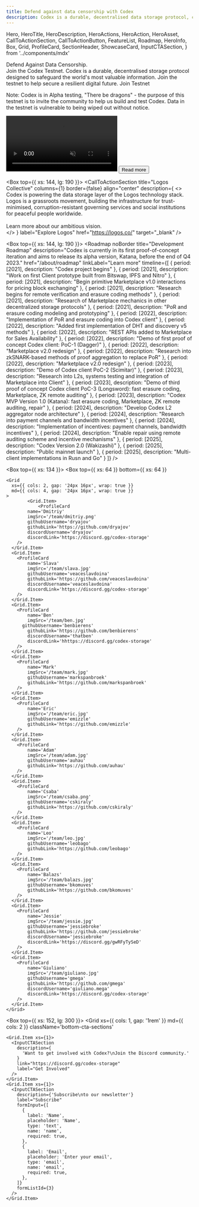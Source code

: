 ```yaml
---
title: Defend against data censorship with Codex
description: Codex is a durable, decentralised data storage protocol, created so the world community can preserve its most important knowledge without risk of censorship.
---
```


  Hero,
  HeroTitle,
  HeroDescription,
  HeroActions,
  HeroAction,
  HeroAsset,
  CallToActionSection,
  CallToActionButton,
  FeatureList,
  Roadmap,
  HeroInfo,
  Box,
  Grid,
  ProfileCard,
  SectionHeader,
  ShowcaseCard,
  InputCTASection,
} from '../components/mdx'


<Hero size="large" verticalAlign="center">
  <HeroInfo hideScrollToBottom>
    <HeroTitle uppercase={false}>
      Defend Against Data Censorship.
      <br/>
      Join the Codex Testnet.
    </HeroTitle>
    <HeroDescription>
      Codex is a durable, decentralised storage protocol designed to safeguard the world's most valuable information. Join the testnet to help secure a resilient digital future.
    </HeroDescription>
    <HeroActions>
      <HeroAction href="https://discord.gg/codex-storage" target="_blank">
        Join Testnet
      </HeroAction>
    </HeroActions>
    <p className='hero-note'>Note: Codex is in Alpha testing, "There be dragons" - the purpose of this testnet is to invite the community to help us build and test Codex. Data in the testnet is vulnerable to being wiped out without notice. </p>
  </HeroInfo>
  <HeroAsset>
    <video preload="auto" autoPlay loop muted autoPlay playsInline>
       <source src="/hero/hero-video.mov" type='video/mp4; codecs="hvc1"' />
       <source src="/hero/hero-video.webm" type="video/webm" />
    </video>
  </HeroAsset>
</Hero>

<Box>
  <SectionHeader noBorder title="Codex attributes">
    <Link className="read-more-button" href="/about">
      <Button size="small">Read more</Button>
    </Link>
  </SectionHeader>
  <Box top={{ xs: 64 }}>
    <Grid
      xs={{ cols: 2, wrap: true, gap: '1.5rem 1em' }}
      lg={{ cols: 4, gap: '1rem' }}
    >
      <Grid.Item>
        <ShowcaseCard
          index={1}
          name="Durable"
          description="Codex implements erasure coding to efficiently ensure data is always available without the storage cost of replication. Through sublinear sampling, Codex detects data corruption throughout the network, allowing for repairs to be made before loss is permanent."
          borderStyle="none"
        />
      </Grid.Item>
      <Grid.Item>
        <ShowcaseCard
          index={2}
          name="Censorship resistant"
          description="The Codex network is designed to withstand DDoS attacks, data corruption, and even the shutdown of a significant number of nodes. Access to your data remains during these otherwise catastrophic events."
          borderStyle="none"
        />
      </Grid.Item>
      <Grid.Item>
        <ShowcaseCard
          index={3}
          name="Decentralised"
          description="Codex implements protocol constructs that incentivize wide participation of data storage providers, both small and large, thus ensuring a robust network resistant to censorship and external attack."
          borderStyle="none"
        />
      </Grid.Item>
      <Grid.Item>
        <ShowcaseCard
          index={4}
          name="Accessible"
          description='Participating in the Codex network is highly accessible thanks to its permissionless nature, bandwidth usage optimizations like its "lazy repair" recovery system, and lightweight ZK-based remote auditing.'
          borderStyle="none"
        />
      </Grid.Item>
    </Grid>
  </Box>
</Box>

<Box top={{ xs: 144, lg: 190 }}>
  <CallToActionSection
    title="Logos Collective"
    columns={1}
    border={false}
    align="center"
    description={
      <>
        Codex is powering the data storage layer of the Logos technology stack. Logos is a grassroots movement, building the infrastructure for trust-minimised, corruption-resistant governing services and social institutions for peaceful people worldwide.
        <br/>
        <br/>
        Learn more about our ambitious vision.  
      </>
    }
    label="Explore Logos"
    href="https://logos.co/"
    target="_blank"
  />
</Box>

<Box top={{ xs: 144, lg: 190 }}>
  <Roadmap
    noBorder
    title="Development Roadmap"
    description="Codex is currently in its first proof-of-concept iteration and aims to release its alpha version, Katana, before the end of Q4 2023."
    href="/about/roadmap"
    linkLabel="Learn more"
    timeline={[
      {
        period: [2021],
        description: "Codex project begins"
      },
      {
        period: [2021],
        description: "Work on first Client prototype built from Bitswap, IPFS and Nitro"
      },
      {
        period: [2021],
        description: "Begin primitive Marketplace v1.0 interactions for pricing block exchanging"
      },
      {
        period: [2021],
        description: "Research begins for remote verification and erasure coding methods"
      },
      {
        period: [2021],
        description: "Research of Marketplace mechanics in other decentralized storage protocols"
      },
      {
        period: [2021],
        description: "PoR and erasure coding modeling and prototyping"
      },
      {
        period: [2022],
        description: "Implementation of PoR and erasure coding into Codex client"
      },
      {
        period: [2022],
        description: "Added first implementation of DHT and discovery v5 methods"
      },
      {
        period: [2022],
        description: "REST APIs added to Marketplace for Sales Availability"
      },
      {
        period: [2022],
        description: "Demo of first proof of concept Codex client: PoC-1 (Dagger)"
      },
      {
        period: [2022],
        description: "Marketplace v2.0 redesign"
      },
      {
        period: [2022],
        description: "Research into zkSNARK-based methods of proof aggregation to replace PoR"
      },
      {
        period: [2022],
        description: "Marketplace v2.0 redesign"
      },
      {
        period: [2023],
        description: "Demo of Codex client PoC-2 (Scimitar)"
      },
      {
        period: [2023],
        description: "Research into L2s, systems testing and integration of Marketplace into Client"
      },
      {
        period: [2023],
        description: "Demo of third proof of concept Codex client PoC-3 (Longsword): fast erasure coding, Marketplace, ZK remote auditing"
      },
      {
        period: [2023],
        description: "Codex MVP Version 1.0 (Katana): fast erasure coding, Marketplace, ZK remote auditing, repair"
      },
      {
        period: [2024],
        description: "Develop Codex L2 aggregator node architecture"
      },
      {
        period: [2024],
        description: "Research into payment channels and bandwidth incentives"
      },
      {
        period: [2024],
        description: "Implementation of incentives: payment channels, bandwidth incentives"
      },
      {
        period: [2024],
        description: "Enable repair using remote auditing scheme and incentive mechanisms"
      },
      { 
        period: [2025],
        description: "Codex Version 2.0 (Wakizashi)" 
      },
      { 
        period: [2025],
        description: "Public mainnet launch" 
      },
      {
        period: [2025],
        description: "Multi-client implementations in Rusn and Go"
      }
    ]}
  />
</Box>

<Box top={{ xs: 134 }}>
  <SectionHeader title="Team" noBorder />
  <Box
    top={{ xs: 64 }}
    bottom={{ xs: 64 }}
  >
    <Grid
      xs={{ cols: 2, gap: '24px 16px', wrap: true }}
      md={{ cols: 4, gap: '24px 16px', wrap: true }}
    >
			<Grid.Item>
				<ProfileCard
        	name='Dmitriy'
        	imgSrc='/team/dmitriy.png'
        	githubUsername='dryajov'
        	githubLink='https://github.com/dryajov'
        	discordUsername='dryajov'
        	discordLink='https://discord.gg/codex-storage'
      	/>
      </Grid.Item>
      <Grid.Item>
      	<ProfileCard
        	name='Slava'
        	imgSrc='/team/slava.jpg'
        	githubUsername='veaceslavdoina'
        	githubLink='https://github.com/veaceslavdoina'
        	discordUsername='veaceslavdoina'
        	discordLink='https://discord.gg/codex-storage'
      	/>
      </Grid.Item>
      <Grid.Item>
      	<ProfileCard
        	name='Ben'
        	imgSrc='/team/ben.jpg'
          githubUsername='benbierens'
        	githubLink='https://github.com/benbierens'
        	discordUsername='thatben'
        	discordLink='hhttps://discord.gg/codex-storage'
      	/>
      </Grid.Item>
      <Grid.Item>
      	<ProfileCard
        	name='Mark'
        	imgSrc='/team/mark.jpg'
        	githubUsername='markspanbroek'
        	githubLink='https://github.com/markspanbroek'
      	/>
      </Grid.Item>
      <Grid.Item>
      	<ProfileCard
        	name='Eric'
        	imgSrc='/team/eric.jpg'
        	githubUsername='emizzle'
        	githubLink='https://github.com/emizzle'
      	/>
      </Grid.Item>
      <Grid.Item>
      	<ProfileCard
        	name='Adam'
        	imgSrc='/team/adam.jpg'
        	githubUsername='auhau'
        	githubLink='https://github.com/auhau'
      	/>
      </Grid.Item>
      <Grid.Item>
      	<ProfileCard
        	name='Csaba'
        	imgSrc='/team/csaba.png'
        	githubUsername='cskiraly'
        	githubLink='https://github.com/cskiraly'
      	/>
      </Grid.Item>
      <Grid.Item>
      	<ProfileCard
        	name='Leo'
        	imgSrc='/team/leo.jpg'
        	githubUsername='leobago'
        	githubLink='https://github.com/leobago'
      	/>
      </Grid.Item>
      <Grid.Item>
      	<ProfileCard
        	name='Balazs'
        	imgSrc='/team/balazs.jpg'
        	githubUsername='bkomuves'
        	githubLink='https://github.com/bkomuves'
      	/>
      </Grid.Item>
      <Grid.Item>
      	<ProfileCard
        	name='Jessie'
        	imgSrc='/team/jessie.jpg'
        	githubUsername='jessiebroke'
        	githubLink='https://github.com/jessiebroke'
        	discordUsername='jessiebroke'
        	discordLink='https://discord.gg/gwRFyTySeD'
      	/>
      </Grid.Item>
      <Grid.Item>
      	<ProfileCard
        	name='Giuliano'
        	imgSrc='/team/giuliano.jpg'
        	githubUsername='gmega'
        	githubLink='https://github.com/gmega'
        	discordUsername='giuliano.mega'
        	discordLink='https://discord.gg/codex-storage'
      	/>
      </Grid.Item> 
    </Grid>
  </Box>
</Box>
 
<Box top={{ xs: 152, lg: 300 }}>
  <Grid
    xs={{ cols: 1, gap: '1rem' }}
    md={{ cols: 2 }}
    className='bottom-cta-sections'
  >
    <Grid.Item xs={1}>
      <InputCTASection
        description={
          'Want to get involved with Codex?\nJoin the Discord community.'
        }
        link="https://discord.gg/codex-storage"
        label="Get Involved"
      />
    </Grid.Item>
    <Grid.Item xs={1}>
      <InputCTASection
        description={'Subscribe\nto our newsletter'}
        label="Subscribe"
        formInput={[
          {
            label: 'Name',
            placeholder: 'Name',
            type: 'text',
            name: 'name',
            required: true,
          },
          {
            label: 'Email',
            placeholder: 'Enter your email',
            type: 'email',
            name: 'email',
            required: true,
          },
        ]}
        formListId={3}
      />
    </Grid.Item>
  </Grid>
</Box>
